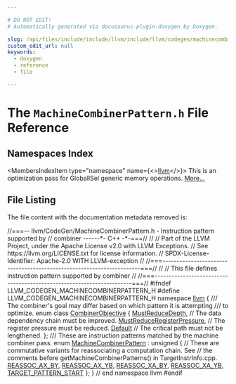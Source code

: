 ```yaml
---

# DO NOT EDIT!
# Automatically generated via docusaurus-plugin-doxygen by Doxygen.

slug: /api/files/include/include/llvm/include/llvm/codegen/machinecombinerpattern-h
custom_edit_url: null
keywords:
  - doxygen
  - reference
  - file

---
```





# The `MachineCombinerPattern.h` File Reference

<DoxygenPage pluginConfig={pluginConfig}>



## Namespaces Index

<MembersIndex>

<MembersIndexItem
  type="namespace"
  name={<><a href="/docs/api/namespaces/llvm">llvm</a></>}>
This is an optimization pass for GlobalISel generic memory operations. <a href="/docs/api/namespaces/llvm/#details">More...</a>
</MembersIndexItem>

</MembersIndex>


## File Listing

The file content with the documentation metadata removed is:

<ProgramListing>

<Link id="l00001" /><CodeLine lineNumber="1"><Highlight kind="comment">//===-- llvm/CodeGen/MachineCombinerPattern.h - Instruction pattern supported by</Highlight><Highlight kind="normal"></Highlight></CodeLine>
<Link id="l00002" /><CodeLine lineNumber="2"><Highlight kind="normal"></Highlight><Highlight kind="comment">// combiner  ------&#42;- C++ -&#42;-===//</Highlight><Highlight kind="normal"></Highlight></CodeLine>
<Link id="l00003" /><CodeLine lineNumber="3"><Highlight kind="normal"></Highlight><Highlight kind="comment">//</Highlight><Highlight kind="normal"></Highlight></CodeLine>
<Link id="l00004" /><CodeLine lineNumber="4"><Highlight kind="normal"></Highlight><Highlight kind="comment">// Part of the LLVM Project, under the Apache License v2.0 with LLVM Exceptions.</Highlight><Highlight kind="normal"></Highlight></CodeLine>
<Link id="l00005" /><CodeLine lineNumber="5"><Highlight kind="normal"></Highlight><Highlight kind="comment">// See https://llvm.org/LICENSE.txt for license information.</Highlight><Highlight kind="normal"></Highlight></CodeLine>
<Link id="l00006" /><CodeLine lineNumber="6"><Highlight kind="normal"></Highlight><Highlight kind="comment">// SPDX-License-Identifier: Apache-2.0 WITH LLVM-exception</Highlight><Highlight kind="normal"></Highlight></CodeLine>
<Link id="l00007" /><CodeLine lineNumber="7"><Highlight kind="normal"></Highlight><Highlight kind="comment">//</Highlight><Highlight kind="normal"></Highlight></CodeLine>
<Link id="l00008" /><CodeLine lineNumber="8"><Highlight kind="normal"></Highlight><Highlight kind="comment">//===----------------------------------------------------------------------===//</Highlight><Highlight kind="normal"></Highlight></CodeLine>
<Link id="l00009" /><CodeLine lineNumber="9"><Highlight kind="normal"></Highlight><Highlight kind="comment">//</Highlight><Highlight kind="normal"></Highlight></CodeLine>
<Link id="l00010" /><CodeLine lineNumber="10"><Highlight kind="normal"></Highlight><Highlight kind="comment">// This file defines instruction pattern supported by combiner</Highlight><Highlight kind="normal"></Highlight></CodeLine>
<Link id="l00011" /><CodeLine lineNumber="11"><Highlight kind="normal"></Highlight><Highlight kind="comment">//</Highlight><Highlight kind="normal"></Highlight></CodeLine>
<Link id="l00012" /><CodeLine lineNumber="12"><Highlight kind="normal"></Highlight><Highlight kind="comment">//===----------------------------------------------------------------------===//</Highlight><Highlight kind="normal"></Highlight></CodeLine>
<Link id="l00013" /><CodeLine lineNumber="13"><Highlight kind="normal"></Highlight></CodeLine>
<Link id="l00014" /><CodeLine lineNumber="14"><Highlight kind="normal"></Highlight><Highlight kind="preprocessor">#ifndef LLVM&#95;CODEGEN&#95;MACHINECOMBINERPATTERN&#95;H</Highlight><Highlight kind="normal"></Highlight></CodeLine>
<Link id="l00015" /><CodeLine lineNumber="15"><Highlight kind="normal"></Highlight><Highlight kind="preprocessor">#define LLVM&#95;CODEGEN&#95;MACHINECOMBINERPATTERN&#95;H</Highlight><Highlight kind="normal"></Highlight></CodeLine>
<Link id="l00016" /><CodeLine lineNumber="16"><Highlight kind="normal"></Highlight></CodeLine>
<Link id="l00017" /><CodeLine lineNumber="17"><Highlight kind="normal"></Highlight><Highlight kind="keyword">namespace </Highlight><Highlight kind="normal"><a href="/docs/api/namespaces/llvm">llvm</a> &#123;</Highlight></CodeLine>
<Link id="l00018" /><CodeLine lineNumber="18"><Highlight kind="normal"></Highlight><Highlight kind="comment"></Highlight></CodeLine>
<Link id="l00019" /><CodeLine lineNumber="19"><Highlight kind="comment">/// The combiner&#39;s goal may differ based on which pattern it is attempting</Highlight></CodeLine>
<Link id="l00020" /><CodeLine lineNumber="20"><Highlight kind="comment">/// to optimize.</Highlight><Highlight kind="normal"></Highlight></CodeLine>
<Link id="l00021" /><CodeLine lineNumber="21" lineLink="/docs/api/namespaces/llvm/#a878ef42ed9660dc3a739a37e056f845d"><Highlight kind="normal"></Highlight><Highlight kind="keyword">enum class</Highlight><Highlight kind="normal"> <a href="/docs/api/namespaces/llvm/#a878ef42ed9660dc3a739a37e056f845d">CombinerObjective</a> &#123;</Highlight></CodeLine>
<Link id="l00022" /><CodeLine lineNumber="22" lineLink="/docs/api/namespaces/llvm/#a878ef42ed9660dc3a739a37e056f845dae06840b290f257b1e44a9db3faa52b4e"><Highlight kind="normal">  <a href="/docs/api/namespaces/llvm/#a878ef42ed9660dc3a739a37e056f845dae06840b290f257b1e44a9db3faa52b4e">MustReduceDepth</a>,            </Highlight><Highlight kind="comment">// The data dependency chain must be improved.</Highlight><Highlight kind="normal"></Highlight></CodeLine>
<Link id="l00023" /><CodeLine lineNumber="23" lineLink="/docs/api/namespaces/llvm/#a878ef42ed9660dc3a739a37e056f845da1f8b31b63887f1083673b5cc81b729ee"><Highlight kind="normal">  <a href="/docs/api/namespaces/llvm/#a878ef42ed9660dc3a739a37e056f845da1f8b31b63887f1083673b5cc81b729ee">MustReduceRegisterPressure</a>, </Highlight><Highlight kind="comment">// The register pressure must be reduced.</Highlight><Highlight kind="normal"></Highlight></CodeLine>
<Link id="l00024" /><CodeLine lineNumber="24" lineLink="/docs/api/namespaces/llvm/#a878ef42ed9660dc3a739a37e056f845da7a1920d61156abc05a60135aefe8bc67"><Highlight kind="normal">  <a href="/docs/api/namespaces/llvm/#ae58c751054b01f206f9b9e34e461d25fa7a1920d61156abc05a60135aefe8bc67">Default</a>                     </Highlight><Highlight kind="comment">// The critical path must not be lengthened.</Highlight><Highlight kind="normal"></Highlight></CodeLine>
<Link id="l00025" /><CodeLine lineNumber="25"><Highlight kind="normal">&#125;;</Highlight></CodeLine>
<Link id="l00026" /><CodeLine lineNumber="26"><Highlight kind="normal"></Highlight><Highlight kind="comment"></Highlight></CodeLine>
<Link id="l00027" /><CodeLine lineNumber="27"><Highlight kind="comment">/// These are instruction patterns matched by the machine combiner pass.</Highlight><Highlight kind="normal"></Highlight></CodeLine>
<Link id="l00028" /><CodeLine lineNumber="28" lineLink="/docs/api/namespaces/llvm/#a72fae53189574086169c907fd3ce8a4d"><Highlight kind="normal"></Highlight><Highlight kind="keyword">enum</Highlight><Highlight kind="normal"> <a href="/docs/api/namespaces/llvm/#a72fae53189574086169c907fd3ce8a4d">MachineCombinerPattern</a> : </Highlight><Highlight kind="keywordtype">unsigned</Highlight><Highlight kind="normal"> &#123;</Highlight></CodeLine>
<Link id="l00029" /><CodeLine lineNumber="29"><Highlight kind="normal">  </Highlight><Highlight kind="comment">// These are commutative variants for reassociating a computation chain. See</Highlight><Highlight kind="normal"></Highlight></CodeLine>
<Link id="l00030" /><CodeLine lineNumber="30"><Highlight kind="normal">  </Highlight><Highlight kind="comment">// the comments before getMachineCombinerPatterns() in TargetInstrInfo.cpp.</Highlight><Highlight kind="normal"></Highlight></CodeLine>
<Link id="l00031" /><CodeLine lineNumber="31" lineLink="/docs/api/namespaces/llvm/#a72fae53189574086169c907fd3ce8a4da9b77519dc201611a2d982ef32b0c71f2"><Highlight kind="normal">  <a href="/docs/api/namespaces/llvm/#a72fae53189574086169c907fd3ce8a4da9b77519dc201611a2d982ef32b0c71f2">REASSOC&#95;AX&#95;BY</a>,</Highlight></CodeLine>
<Link id="l00032" /><CodeLine lineNumber="32" lineLink="/docs/api/namespaces/llvm/#a72fae53189574086169c907fd3ce8a4dafd129ea7c5159e885a926375eb1e8de3"><Highlight kind="normal">  <a href="/docs/api/namespaces/llvm/#a72fae53189574086169c907fd3ce8a4dafd129ea7c5159e885a926375eb1e8de3">REASSOC&#95;AX&#95;YB</a>,</Highlight></CodeLine>
<Link id="l00033" /><CodeLine lineNumber="33" lineLink="/docs/api/namespaces/llvm/#a72fae53189574086169c907fd3ce8a4da651595de1269df92d8ab8fd174c000c8"><Highlight kind="normal">  <a href="/docs/api/namespaces/llvm/#a72fae53189574086169c907fd3ce8a4da651595de1269df92d8ab8fd174c000c8">REASSOC&#95;XA&#95;BY</a>,</Highlight></CodeLine>
<Link id="l00034" /><CodeLine lineNumber="34" lineLink="/docs/api/namespaces/llvm/#a72fae53189574086169c907fd3ce8a4daea1070ab8a6a63fd5d8957ed142e7f21"><Highlight kind="normal">  <a href="/docs/api/namespaces/llvm/#a72fae53189574086169c907fd3ce8a4daea1070ab8a6a63fd5d8957ed142e7f21">REASSOC&#95;XA&#95;YB</a>,</Highlight></CodeLine>
<Link id="l00035" /><CodeLine lineNumber="35"><Highlight kind="normal"></Highlight></CodeLine>
<Link id="l00036" /><CodeLine lineNumber="36" lineLink="/docs/api/namespaces/llvm/#a72fae53189574086169c907fd3ce8a4dad2676caff429d2a4548b30daaed05f90"><Highlight kind="normal">  <a href="/docs/api/namespaces/llvm/#a72fae53189574086169c907fd3ce8a4dad2676caff429d2a4548b30daaed05f90">TARGET&#95;PATTERN&#95;START</a></Highlight></CodeLine>
<Link id="l00037" /><CodeLine lineNumber="37"><Highlight kind="normal">&#125;;</Highlight></CodeLine>
<Link id="l00038" /><CodeLine lineNumber="38"><Highlight kind="normal"></Highlight></CodeLine>
<Link id="l00039" /><CodeLine lineNumber="39"><Highlight kind="normal">&#125; </Highlight><Highlight kind="comment">// end namespace llvm</Highlight><Highlight kind="normal"></Highlight></CodeLine>
<Link id="l00040" /><CodeLine lineNumber="40"><Highlight kind="normal"></Highlight></CodeLine>
<Link id="l00041" /><CodeLine lineNumber="41"><Highlight kind="normal"></Highlight><Highlight kind="preprocessor">#endif</Highlight></CodeLine>

</ProgramListing>

</DoxygenPage>
